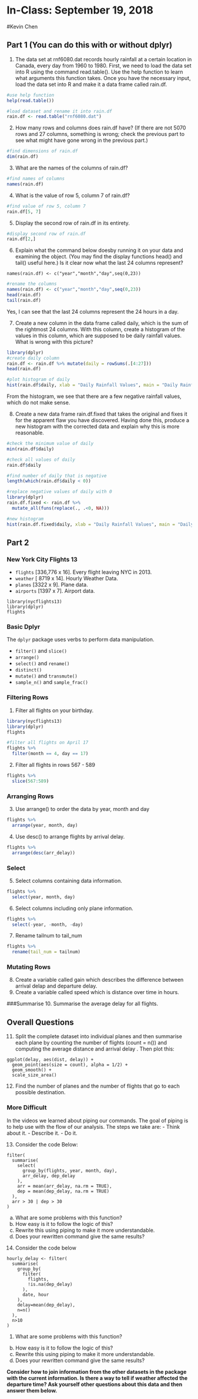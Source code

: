 # In-Class: September 19, 2018

#Kevin Chen

## Part 1 (You can do this with or without dplyr)

1. The data set at rnf6080.dat records hourly rainfall at a certain location in Canada, every day from 1960 to 1980. First, we need to load the data set into R using the command read.table(). Use the help function to learn what arguments this function takes. Once you have the necessary input, load the data set into R and make it a data frame called rain.df.

```r
#use help function
help(read.table())

#load dataset and rename it into rain.df
rain.df <- read.table("rnf6080.dat")

```

2. How many rows and columns does rain.df have? (If there are not 5070 rows and 27 columns, something is wrong; check the previous part to see what might have gone wrong in the previous part.)

```r
#find dimensions of rain.df
dim(rain.df)
```


3. What are the names of the columns of rain.df?
```r
#find names of columns
names(rain.df)
```

4. What is the value of row 5, column 7 of rain.df?
```r
#find value of row 5, column 7
rain.df[5, 7]
```


5. Display the second row of rain.df in its entirety.
```r
#display second row of rain.df
rain.df[2,]
```


6. Explain what the command below doesby running it on your data and examining the object. (You may find the display functions head() and tail() useful here.) Is it clear now what the last 24 columns represent?
```
names(rain.df) <- c("year","month","day",seq(0,23))
````

```r
#rename the columns
names(rain.df) <- c("year","month","day",seq(0,23))
head(rain.df)
tail(rain.df)
```

Yes, I can see that the last 24 columns represent the 24 hours in a day.

7. Create a new column in the data frame called daily, which is the sum of the rightmost 24 columns. With this column, create a histogram of the values in this column, which are supposed to be daily rainfall values. What is wrong with this picture?

```r
library(dplyr)
#create daily column
rain.df <- rain.df %>% mutate(daily = rowSums(.[4:27]))
head(rain.df)

#plot histogram of daily
hist(rain.df$daily, xlab = "Daily Rainfall Values", main = "Daily Rainfall Values")
```

From the histogram, we see that there are a few negative rainfall values, which do not make sense.

8. Create a new data frame rain.df.fixed that takes the original and fixes it for the apparent flaw you have discovered. Having done this, produce a new histogram with the corrected data and explain why this is more reasonable.

```r
#check the minimum value of daily
min(rain.df$daily)

#check all values of daily
rain.df$daily

#find number of daily that is negative
length(which(rain.df$daily < 0))

#replace negative values of daily with 0
library(dplyr)
rain.df.fixed <- rain.df %>%
  mutate_all(funs(replace(., .<0, NA)))

#new histogram
hist(rain.df.fixed$daily, xlab = "Daily Rainfall Values", main = "Daily Rainfall Values")
```

## Part 2
### New York City Flights 13

- `flights` [336,776 x 16]. Every flight leaving NYC in 2013.
- `weather` [ 8719 x 14]. Hourly Weather Data.
- `planes` [3322 x 9]. Plane data.
- `airports` [1397 x 7]. Airport data.


```
library(nycflights13)
library(dplyr)
flights
```

### Basic Dplyr

The `dplyr` package uses verbs to perform data manipulation.

- `filter()` and `slice()`
- `arrange()`
- `select()` and `rename()`
- `distinct()`
- `mutate()` and `transmute()`
- `sample_n()` and `sample_frac()`

### Filtering Rows

1. Filter all flights on your birthday.

```r
library(nycflights13)
library(dplyr)
flights

#filter all flights on April 17
flights %>%
  filter(month == 4, day == 17)
```


2. Filter all flights in rows 567 - 589
```r
flights %>%
  slice(567:589)
```


### Arranging Rows
3. Use arrange() to order the data by year, month and day
```r
flights %>%
  arrange(year, month, day)
```

4. Use desc() to arrange flights by arrival delay.
```r
flights %>%
  arrange(desc(arr_delay))
```

### Select
5. Select columns containing data information.
```r
flights %>%
  select(year, month, day)
```


6. Select columns including only plane information.
```r
flights %>%
  select(-year, -month, -day)
```

7. Rename tailnum to tail_num
```r
flights %>%
  rename(tail_num = tailnum)
```


### Mutating Rows
8. Create a variable called gain which describes the difference between arrival delap and departure delay.
9. Create a variable called speed which is distance over time in hours.


###Summarise
10. Summarise the average delay for all flights.

## Overall Questions

11. Split the complete dataset into individual planes and then summarise each plane by counting the number of flights (count = n()) and computing the average distance and arrival delay . Then plot this:

```
ggplot(delay, aes(dist, delay)) +
  geom_point(aes(size = count), alpha = 1/2) +
  geom_smooth() +
  scale_size_area()
```
12. Find the number of planes and the number of flights that go to each possible destination.

### More Difficult

In the videos we learned about piping our commands. The goal of piping is to help use with the flow of our analysis. The steps we take are:
- Think about it. 
- Describe it. 
- Do it.

13. Consider the code Below:

```
filter(
  summarise(
    select(
      group_by(flights, year, month, day),
      arr_delay, dep_delay
    ),
    arr = mean(arr_delay, na.rm = TRUE),
    dep = mean(dep_delay, na.rm = TRUE)
  ),
  arr > 30 | dep > 30
)
```

a. What are some problems with this function?
b. How easy is it to follow the logic of this?
c. Rewrite this using piping to make it more understandable.
d. Does your rewritten command give the same results?

14. Consider the code below

```
hourly_delay <- filter(
  summarise(
    group_by(
      filter(
        flights, 
        !is.na(dep_delay)
      ),
      date, hour
    ),
    delay=mean(dep_delay),
    n=n()
  ),
  n>10
)
```

1. What are some problems with this function?
b. How easy is it to follow the logic of this?
c. Rewrite this using piping to make it more understandable.
d. Does your rewritten command give the same results?


**Consider how to join information from the other datasets in the package with the current information. Is there a way to tell if weather affected the departure time? Ask yourself other questions about this data and then answer them below.**